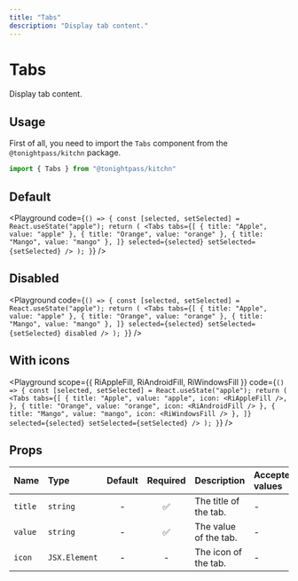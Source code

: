 ```yaml
---
title: "Tabs"
description: "Display tab content."
---
```



# Tabs

Display tab content.

## Usage

First of all, you need to import the `Tabs` component from the `@tonightpass/kitchn` package.

```js
import { Tabs } from "@tonightpass/kitchn"
```

## Default

<Playground
  code={`
  () => {
  const [selected, setSelected] = React.useState("apple");
  return (
    <Tabs
      tabs={[
        { title: "Apple", value: "apple" },
        { title: "Orange", value: "orange" },
        { title: "Mango", value: "mango" },
      ]}
      selected={selected}
      setSelected={setSelected}
    />
  );
}
`}
/>

## Disabled

<Playground
  code={`
  () => {
  const [selected, setSelected] = React.useState("apple");
  return (
    <Tabs
      tabs={[
        { title: "Apple", value: "apple" },
        { title: "Orange", value: "orange" },
        { title: "Mango", value: "mango" },
      ]}
      selected={selected}
      setSelected={setSelected}
      disabled
    />
  );
}
`}
/>

## With icons

<Playground
  scope={{ RiAppleFill, RiAndroidFill, RiWindowsFill }}
  code={`
  () => {
  const [selected, setSelected] = React.useState("apple");
  return (
    <Tabs
      tabs={[
        { title: "Apple", value: "apple", icon: <RiAppleFill />, },
        { title: "Orange", value: "orange", icon: <RiAndroidFill /> },
        { title: "Mango", value: "mango", icon: <RiWindowsFill /> },
      ]}
      selected={selected}
      setSelected={setSelected}
    />
  );
}
`}
/>


## Props

| Name | Type | Default | Required | Description | Accepted values |
| :--- | :--- | :-----: | :------: | :---------- | :-------------- |
| `title` | `string` | - | ✅ | The title of the tab. | - |
| `value` | `string` | - | ✅ | The value of the tab. | - |
| `icon` | `JSX.Element` | - | - | The icon of the tab. | - |